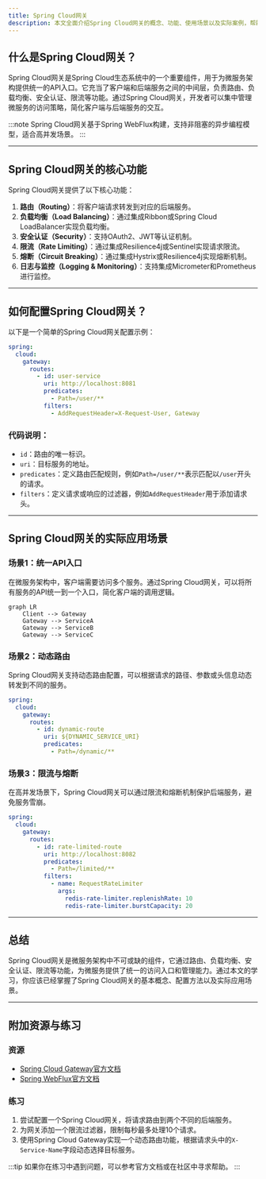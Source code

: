 ```yaml
---
title: Spring Cloud网关
description: 本文全面介绍Spring Cloud网关的概念、功能、使用场景以及实际案例，帮助初学者快速掌握Spring Cloud网关的核心知识。
---
```


## 什么是Spring Cloud网关？

Spring Cloud网关是Spring Cloud生态系统中的一个重要组件，用于为微服务架构提供统一的API入口。它充当了客户端和后端服务之间的中间层，负责路由、负载均衡、安全认证、限流等功能。通过Spring Cloud网关，开发者可以集中管理微服务的访问策略，简化客户端与后端服务的交互。

:::note
Spring Cloud网关基于Spring WebFlux构建，支持非阻塞的异步编程模型，适合高并发场景。
:::

---

## Spring Cloud网关的核心功能

Spring Cloud网关提供了以下核心功能：

1. **路由（Routing）**：将客户端请求转发到对应的后端服务。
2. **负载均衡（Load Balancing）**：通过集成Ribbon或Spring Cloud LoadBalancer实现负载均衡。
3. **安全认证（Security）**：支持OAuth2、JWT等认证机制。
4. **限流（Rate Limiting）**：通过集成Resilience4j或Sentinel实现请求限流。
5. **熔断（Circuit Breaking）**：通过集成Hystrix或Resilience4j实现熔断机制。
6. **日志与监控（Logging & Monitoring）**：支持集成Micrometer和Prometheus进行监控。

---

## 如何配置Spring Cloud网关？

以下是一个简单的Spring Cloud网关配置示例：

```yaml
spring:
  cloud:
    gateway:
      routes:
        - id: user-service
          uri: http://localhost:8081
          predicates:
            - Path=/user/**
          filters:
            - AddRequestHeader=X-Request-User, Gateway
```

### 代码说明：
- `id`：路由的唯一标识。
- `uri`：目标服务的地址。
- `predicates`：定义路由匹配规则，例如`Path=/user/**`表示匹配以`/user`开头的请求。
- `filters`：定义请求或响应的过滤器，例如`AddRequestHeader`用于添加请求头。

---

## Spring Cloud网关的实际应用场景

### 场景1：统一API入口
在微服务架构中，客户端需要访问多个服务。通过Spring Cloud网关，可以将所有服务的API统一到一个入口，简化客户端的调用逻辑。

```mermaid
graph LR
    Client --> Gateway
    Gateway --> ServiceA
    Gateway --> ServiceB
    Gateway --> ServiceC
```

### 场景2：动态路由
Spring Cloud网关支持动态路由配置，可以根据请求的路径、参数或头信息动态转发到不同的服务。

```yaml
spring:
  cloud:
    gateway:
      routes:
        - id: dynamic-route
          uri: ${DYNAMIC_SERVICE_URI}
          predicates:
            - Path=/dynamic/**
```

### 场景3：限流与熔断
在高并发场景下，Spring Cloud网关可以通过限流和熔断机制保护后端服务，避免服务雪崩。

```yaml
spring:
  cloud:
    gateway:
      routes:
        - id: rate-limited-route
          uri: http://localhost:8082
          predicates:
            - Path=/limited/**
          filters:
            - name: RequestRateLimiter
              args:
                redis-rate-limiter.replenishRate: 10
                redis-rate-limiter.burstCapacity: 20
```

---

## 总结

Spring Cloud网关是微服务架构中不可或缺的组件，它通过路由、负载均衡、安全认证、限流等功能，为微服务提供了统一的访问入口和管理能力。通过本文的学习，你应该已经掌握了Spring Cloud网关的基本概念、配置方法以及实际应用场景。

---

## 附加资源与练习

### 资源
- [Spring Cloud Gateway官方文档](https://spring.io/projects/spring-cloud-gateway)
- [Spring WebFlux官方文档](https://docs.spring.io/spring-framework/docs/current/reference/html/web-reactive.html)

### 练习
1. 尝试配置一个Spring Cloud网关，将请求路由到两个不同的后端服务。
2. 为网关添加一个限流过滤器，限制每秒最多处理10个请求。
3. 使用Spring Cloud Gateway实现一个动态路由功能，根据请求头中的`X-Service-Name`字段动态选择目标服务。

:::tip
如果你在练习中遇到问题，可以参考官方文档或在社区中寻求帮助。
:::